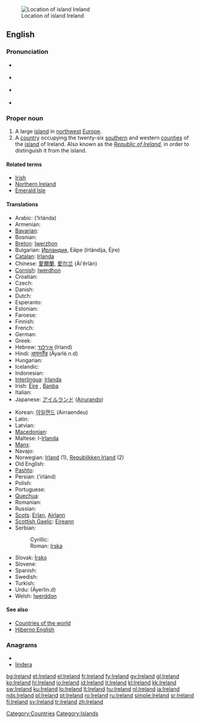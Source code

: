 {{wikipedia}}
[[Image:LocationIslandIreland.png|thumbnail|Location of island Ireland]]
==English==

===Pronunciation===
* {{a|UK}} {{IPA|/ˈaɪə.lənd/}}
* {{a|US}} {{IPA|/ˈaɪɚ.lənd/}}
* {{italbrac|[[Hiberno-English|HE]]}} {{IPA|/ˈaɾlənd/|/ˈaɪrlənd/}}
* {{audio|en-us-Ireland.ogg|Audio (US)}}

===Proper noun===
{{en-proper noun}}

# A large [[island]] in [[northwest]] [[Europe]].
# A [[country]] occupying the twenty-six [[south]]ern and western [[county|counties]] of the [[island]] of Ireland. Also known as the ''[[Republic of Ireland]]'', in order to distinguish it from the island.

====Related terms====
* [[Irish]]
* [[Northern Ireland]]
* [[Emerald Isle]]

====Translations====
{{trans-top|Ireland}}
* Arabic: {{Arab|[[ايرلندا]]}} (’Irlánda) {{f}}
* Armenian: {{t-|hy|Իռլանդիա|tr=Iṙlandia}}
* [[Bavarian]]: {{tø|bar|Irlãnd}}
* Bosnian: {{t-|bs|Irska|f}}
* [[Breton]]: [[Iwerzhon]]
* Bulgarian: [[Ирландия#Bulgarian|Ирландия]], Ейре (Irlándija, Éjre) {{f}}
* [[Catalan]]: [[Irlanda]] {{f}}
* Chinese: [[愛爾蘭]], [[爱尔兰]] (Ài'ěrlán)
* [[Cornish]]: [[Iwerdhon]]
* Croatian: {{t+|hr|Irska|f|alt=Ȋrskā}}
* Czech: {{t+|cs|Irsko}}
* Danish: {{t-|da|Irland}}
* Dutch: {{t+|nl|Ierland}}
* Esperanto: {{t-|eo|Irlando|xs=Esperanto}}
* Estonian: {{t+|et|Iirimaa}}
* Faroese: {{t-|fo|Írland|xs=Faroese}}
* Finnish: {{t+|fi|Irlanti}}
* French: {{t+|fr|Irlande|f}}
* German: {{t+|de|Irland}}
* Greek: {{t+|el|Ιρλανδία|f|tr=Irlandía}}
* Hebrew: [[אירלנד]] (Irland)
* Hindi: [[आयरलैंड]] (Āyarlé.n.d)
* Hungarian: {{t+|hu|Írország}}
* Icelandic: {{t+|is|Írland|n}}
* Indonesian: {{t-|id|Irlandia|xs=Indonesian}}
* [[Interlingua]]: [[Irlanda]]
* Irish: [[Éire]] {{f}}, [[Banba]] {{f}}
* Italian: {{t+|it|Irlanda|f}}
* Japanese: [[アイルランド]] ([[Airurando]])
{{trans-mid}}
* Korean: [[아일랜드]] (Airraendeu)
* Latin: {{t-|la|Hibernia}}
* Latvian: {{t-|lv|Īrija|f|xs=Latvian}}
* [[Macedonian]]: {{t+|mk|Ирска|f|tr=Írska}}
* Maltese: l-[[Irlanda]]
* [[Manx]]: {{t-|gv|Nerin|f|xs=Manx}}
* Navajo: {{tø|nv|Bitsiighaʼ Łichííʼí bikéyah}}
* Norwegian: [[Irland]] (1), [[Republikken Irland]] (2)
* Old English: {{t-|ang|Írland|xs=Old English}}
* [[Pashto]]: {{t-|ps|آيرلنډ|m|tr=āyrləndd|sc=ps-Arab|xs=Pashto}}
* Persian: {{fa-Arab|[[ایرلند]]}} (’irlánd)
* Polish: {{t+|pl|Irlandia|f}}
* Portuguese: {{t+|pt|Irlanda}}
* [[Quechua]]: {{t+|qu|Ilanda|xs=Quechua}}
* Romanian: {{t+|ro|Irlanda|f}}
* Russian: {{t+|ru|Ирландия|f|tr=Irlándija}}
* [[Scots]]: [[Erlan]], [[Airlann]]
* [[Scottish Gaelic]]: [[Eireann]] {{f}}
* Serbian:
*: Cyrillic: {{t-|sr|Ирска|f|sc=Cyrl}}
*: Roman: [[Irska#Serbian|Irska]] {{f}}
* Slovak: [[Írsko]] {{n}}
* Slovene: {{t+|sl|Irska|f}}
* Spanish: {{t+|es|Irlanda|f}}
* Swedish: {{t+|sv|Irland|n}}
* Turkish: {{t+|tr|İrlanda}}
* Urdu: {{ur-Arab|[[ائرلینڈ|آئرلینڈ]]}} (Āyerlin.d)
* Welsh: [[Iwerddon]] {{f}}
{{trans-bottom}}

====See also====
* [[Appendix:Countries of the world|Countries of the world]]
* [[Hiberno English]]

===Anagrams===
* {{alphagram|adeilnr}}
* [[lindera#English|lindera]]

[[Category:Countries]]
[[Category:Islands]]

[[bg:Ireland]]
[[et:Ireland]]
[[el:Ireland]]
[[fr:Ireland]]
[[fy:Ireland]]
[[gv:Ireland]]
[[gl:Ireland]]
[[ko:Ireland]]
[[hi:Ireland]]
[[io:Ireland]]
[[id:Ireland]]
[[it:Ireland]]
[[kl:Ireland]]
[[kk:Ireland]]
[[sw:Ireland]]
[[ku:Ireland]]
[[lo:Ireland]]
[[lt:Ireland]]
[[hu:Ireland]]
[[nl:Ireland]]
[[ja:Ireland]]
[[nds:Ireland]]
[[pl:Ireland]]
[[pt:Ireland]]
[[ro:Ireland]]
[[ru:Ireland]]
[[simple:Ireland]]
[[sr:Ireland]]
[[fi:Ireland]]
[[sv:Ireland]]
[[tr:Ireland]]
[[zh:Ireland]]